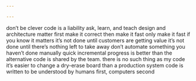 ```yaml
---

---
```


don’t be clever code is a liability ask, learn, and teach design and architecture matter first make it correct then make it fast only make it fast if you know it matters it’s not done until customers are getting value it’s not done until there’s nothing left to take away don’t automate something you haven’t done manually quick incremental progress is better than the alternative code is shared by the team. there is no such thing as my code it’s easier to change a dry-erase board than a production system code is written to be understood by humans first, computers second


